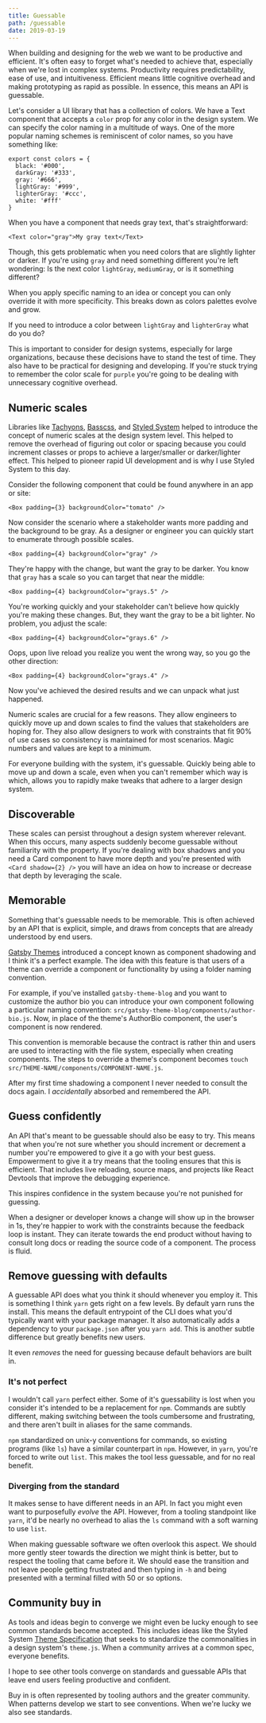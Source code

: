 ```yaml
---
title: Guessable
path: /guessable
date: 2019-03-19
---
```


When building and designing for the web we want to be productive and efficient.
It's often easy to forget what's needed to achieve that, especially when we're
lost in complex systems. Productivity requires predictability, ease of use, and
intuitiveness. Efficient means little cognitive overhead and making prototyping
as rapid as possible. In essence, this means an API is guessable.

Let's consider a UI library that has a collection of colors. We have a Text
component that accepts a `color` prop for any color in the design system.
We can specify the color naming in a multitude of ways. One of the more popular
naming schemes is reminiscent of color names, so you have something like:

```
export const colors = {
  black: '#000',
  darkGray: '#333',
  gray: '#666',
  lightGray: '#999',
  lighterGray: '#ccc',
  white: '#fff'
}
```

When you have a component that needs gray text, that's straightforward:

```
<Text color="gray">My gray text</Text>
```

Though, this gets problematic when you need colors that are slightly lighter
or darker. If you're using `gray` and need something different you're left
wondering: Is the next color `lightGray`, `mediumGray`, or is it something
different?

When you apply specific naming to an idea or concept you can only override it with
more specificity. This breaks down as colors palettes evolve and grow.

If you need to introduce a color between `lightGray` and `lighterGray` what do
you do?

This is important to consider for design systems, especially for large
organizations, because these decisions have to stand the test of time.
They also have to be practical for designing and developing. If you're
stuck trying to remember the color scale for `purple` you're going to be
dealing with unnecessary cognitive overhead.

## Numeric scales

Libraries like [Tachyons](https://tachyons.io), [Basscss](http://basscss.com),
and [Styled System](https://styled-system.com) helped to introduce the concept of
numeric scales at the design system level. This helped to remove the overhead of
figuring out color or spacing because you could increment classes or props to
achieve a larger/smaller or darker/lighter effect. This helped to pioneer rapid
UI development and is why I use Styled System to this day.

Consider the following component that could be found anywhere in an app or site:

```
<Box padding={3} backgroundColor="tomato" />
```

Now consider the scenario where a stakeholder wants more padding and the
background to be gray. As a designer or engineer you can quickly start to
enumerate through possible scales.

```
<Box padding={4} backgroundColor="gray" />
```

They're happy with the change, but want the gray to be darker. You know that
`gray` has a scale so you can target that near the middle:

```
<Box padding={4} backgroundColor="grays.5" />
```

You're working quickly and your stakeholder can't believe how quickly you're
making these changes. But, they want the gray to be a bit lighter. No problem,
you adjust the scale:

```
<Box padding={4} backgroundColor="grays.6" />
```

Oops, upon live reload you realize you went the wrong way, so you go the other
direction:

```
<Box padding={4} backgroundColor="grays.4" />
```

Now you've achieved the desired results and we can unpack what just happened.

Numeric scales are crucial for a few reasons. They allow engineers to quickly
move up and down scales to find the values that stakeholders are hoping for.
They also allow designers to work with constraints that fit 90% of use cases
so consistency is maintained for most scenarios. Magic numbers and values are
kept to a minimum.

For everyone building with the system, it's guessable. Quickly being able to move
up and down a scale, even when you can't remember which way is which, allows you to
rapidly make tweaks that adhere to a larger design system.

## Discoverable

These scales can persist throughout a design system wherever relevant.
When this occurs, many aspects suddenly become guessable without
familiarity with the property. If you're dealing with box shadows and
you need a Card component to have more depth and you're presented with
`<Card shadow={2} />` you will have an idea on how to increase or
decrease that depth by leveraging the scale.

## Memorable

Something that's guessable needs to be memorable. This is often achieved
by an API that is explicit, simple, and draws from concepts that are
already understood by end users.

[Gatsby Themes](https://www.gatsbyjs.org/blog/2018-11-11-introducing-gatsby-themes/)
introduced a concept known as component shadowing and I
think it's a perfect example. The idea with this feature is that users
of a theme can override a component or functionality by using a folder
naming convention.

For example, if you've installed `gatsby-theme-blog` and you want to
customize the author bio you can introduce your own component following
a particular naming convention: `src/gatsby-theme-blog/components/author-bio.js`.
Now, in place of the theme's AuthorBio component, the user's component
is now rendered.

This convention is memorable because the contract is rather thin and
users are used to interacting with the file system, especially when
creating components. The steps to override a theme's component becomes
`touch src/THEME-NAME/components/COMPONENT-NAME.js`.

After my first time shadowing a component I never needed to consult the
docs again. I _accidentally_ absorbed and remembered the API.

## Guess confidently

An API that's meant to be guessable should also be easy to try. This means
that when you're not sure whether you should increment or decrement a number
you're empowered to give it a go with your best guess. Empowerment to give
it a try means that the tooling ensures that this is efficient. That includes
live reloading, source maps, and projects like React Devtools that improve the
debugging experience.

This inspires confidence in the system because you're not punished for guessing.

When a designer or developer knows a change will show up in the browser in 1s,
they're happier to work with the constraints because the feedback loop is instant.
They can iterate towards the end product without having to consult long docs or
reading the source code of a component. The process is fluid.

## Remove guessing with defaults

A guessable API does what you think it should whenever you employ it. This is
something I think `yarn` gets right on a few levels. By default yarn runs the
install. This means the default entrypoint of the CLI does what you'd typically
want with your package manager. It also automatically adds a dependency to your
`package.json` after you `yarn add`. This is another subtle difference but greatly
benefits new users.

It even _removes_ the need for guessing because default behaviors are built in.

### It's not perfect

I wouldn't call `yarn` perfect either. Some of it's guessability is lost when you
consider it's intended to be a replacement for `npm`. Commands are subtly different,
making switching between the tools cumbersome and frustrating, and there aren't built
in aliases for the same commands.

`npm` standardized on unix-y conventions for commands, so existing programs (like `ls`)
have a similar counterpart in `npm`. However, in `yarn`, you're forced to write out `list`.
This makes the tool less guessable, and for no real benefit.

### Diverging from the standard

It makes sense to have different needs in an API. In fact you might even want to
purposefully _evolve_ the API. However, from a tooling standpoint like `yarn`,
it'd be nearly no overhead to alias the `ls` command with a soft warning to use
`list`.

When making guessable software we often overlook this aspect. We should more
gently steer towards the direction we might think is better, but to respect
the tooling that came before it. We should ease the transition and not leave
people getting frustrated and then typing in `-h` and being presented with a
terminal filled with 50 or so options.

## Community buy in

As tools and ideas begin to converge we might even be lucky enough to see
common standards become accepted. This includes ideas like the Styled System
[Theme Specification](https://styled-system.com/theme-specification)
that seeks to standardize the commonalities in a design system's `theme.js`.
When a community arrives at a common spec, everyone benefits.

I hope to see other tools converge on standards and guessable APIs that leave end
users feeling productive and confident.

Buy in is often represented by tooling authors and the greater community.
When patterns develop we start to see conventions. When we're lucky we also
see standards.
